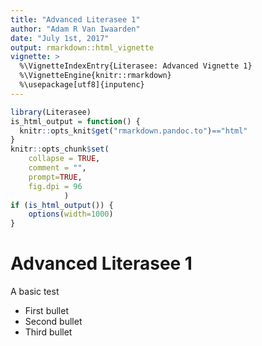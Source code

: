 ```yaml
---
title: "Advanced Literasee 1"
author: "Adam R Van Iwaarden"
date: "July 1st, 2017"
output: rmarkdown::html_vignette
vignette: >
  %\VignetteIndexEntry{Literasee: Advanced Vignette 1}
  %\VignetteEngine{knitr::rmarkdown}
  %\usepackage[utf8]{inputenc}
---
```


```r
library(Literasee)
is_html_output = function() {
  knitr::opts_knit$get("rmarkdown.pandoc.to")=="html"
}
knitr::opts_chunk$set(
    collapse = TRUE,
    comment = "",
    prompt=TRUE,
    fig.dpi = 96
			)
if (is_html_output()) {
    options(width=1000)
}
```

# Advanced Literasee 1

A basic test

* First bullet
* Second bullet
* Third bullet
